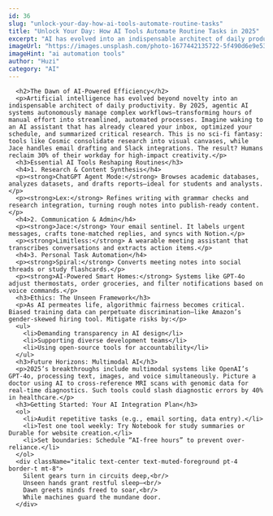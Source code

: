 ```yaml
---
id: 36
slug: "unlock-your-day-how-ai-tools-automate-routine-tasks"
title: "Unlock Your Day: How AI Tools Automate Routine Tasks in 2025"
excerpt: "AI has evolved into an indispensable architect of daily productivity, transforming hours of manual effort into streamlined, automated processes. Discover the essential AI tools that are reshaping our routines."
imageUrl: "https://images.unsplash.com/photo-1677442135722-5f490d6e9e53?crop=entropy&cs=tinysrgb&fit=max&fm=jpg&ixid=M3w1MDQ1ODB8MHwxfHNlYXJjaHwxfHxhaSUyMGF1dG9tYXRpb24lMjB0b29sc3xlbnwwfHx8fDE3MjA2NDQyNTV8MA&ixlib=rb-4.0.3&q=80&w=1080"
imageHint: "ai automation tools"
author: "Huzi"
category: "AI"
---
```

      <h2>The Dawn of AI-Powered Efficiency</h2>
      <p>Artificial intelligence has evolved beyond novelty into an indispensable architect of daily productivity. By 2025, agentic AI systems autonomously manage complex workflows—transforming hours of manual effort into streamlined, automated processes. Imagine waking to an AI assistant that has already cleared your inbox, optimized your schedule, and summarized critical research. This is no sci-fi fantasy: tools like Cosmic consolidate research into visual canvases, while Jace handles email drafting and Slack integrations. The result? Humans reclaim 30% of their workday for high-impact creativity.</p>
      <h3>Essential AI Tools Reshaping Routines</h3>
      <h4>1. Research & Content Synthesis</h4>
      <p><strong>ChatGPT Agent Mode:</strong> Browses academic databases, analyzes datasets, and drafts reports—ideal for students and analysts.</p>
      <p><strong>Lex:</strong> Refines writing with grammar checks and research integration, turning rough notes into publish-ready content.</p>
      <h4>2. Communication & Admin</h4>
      <p><strong>Jace:</strong> Your email sentinel. It labels urgent messages, crafts tone-matched replies, and syncs with Notion.</p>
      <p><strong>Limitless:</strong> A wearable meeting assistant that transcribes conversations and extracts action items.</p>
      <h4>3. Personal Task Automation</h4>
      <p><strong>Spiral:</strong> Converts meeting notes into social threads or study flashcards.</p>
      <p><strong>AI-Powered Smart Homes:</strong> Systems like GPT-4o adjust thermostats, order groceries, and filter notifications based on voice commands.</p>
      <h3>Ethics: The Unseen Framework</h3>
      <p>As AI permeates life, algorithmic fairness becomes critical. Biased training data can perpetuate discrimination—like Amazon’s gender-skewed hiring tool. Mitigate risks by:</p>
      <ul>
        <li>Demanding transparency in AI design</li>
        <li>Supporting diverse development teams</li>
        <li>Using open-source tools for accountability</li>
      </ul>
      <h3>Future Horizons: Multimodal AI</h3>
      <p>2025’s breakthroughs include multimodal systems like OpenAI’s GPT-4o, processing text, images, and voice simultaneously. Picture a doctor using AI to cross-reference MRI scans with genomic data for real-time diagnostics. Such tools could slash diagnostic errors by 40% in healthcare.</p>
      <h3>Getting Started: Your AI Integration Plan</h3>
      <ol>
        <li>Audit repetitive tasks (e.g., email sorting, data entry).</li>
        <li>Test one tool weekly: Try Notebook for study summaries or Durable for website creation.</li>
        <li>Set boundaries: Schedule “AI-free hours” to prevent over-reliance.</li>
      </ol>
      <div className="italic text-center text-muted-foreground pt-4 border-t mt-8">
        Silent gears turn in circuits deep,<br/>
        Unseen hands grant restful sleep—<br/>
        Dawn greets minds freed to soar,<br/>
        While machines guard the mundane door.
      </div>
    